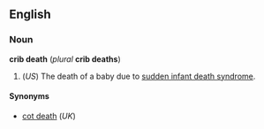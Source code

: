 ==English==
===Noun===
'''crib death''' (''plural'' '''crib deaths''')

#(''US'') The death of a baby due to [[sudden infant death syndrome]].

====Synonyms====
*[[cot death]] (''UK'')